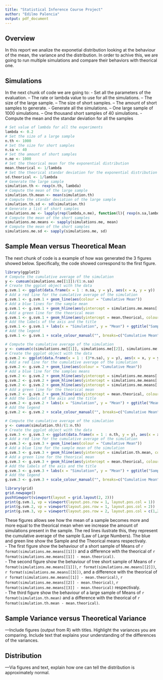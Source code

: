 ```yaml
---
title: "Statistical Inference Course Project"
author: "Edilmo Palencia"
output: pdf_document
---
```


## Overview
In this report we analize the exponetial distribution looking at the behaviour of the mean, the variance and the distribution. In order to achive this, we are going to run multiple simulations and compare their behaviors with theorical one.


## Simulations
In the next chunk of code we are going to:
- Set all the parameters of the evaluation.
-- The rate or lambda value to use for all the simulations.
-- The size of the large sample.
-- The size of short samples.
-- The amount of short samples to generate.
- Generate all the simulations.
-- One large sample of 1000 simulations.
-- One thousand short samples of 40 simulations.
- Compute the mean and the standar deviation for all the samples

```r
# Set value of lambda for all the experiments
lambda <- 0.2
# Set the size of a large sample
n.th <- 1000
# Set the size for short samples
n.sa <- 40
# Set the amount of short samples
n.me <- 1000
# Set the theorical mean for the exponential distribution
mean.theorical <- 1/lambda
# Set the theorical standar deviation for the exponential distribution
sd.theorical <- 1/lambda
# Generate the large sample
simulation.th <- rexp(n.th, lambda)
# Compute the mean of the large sample
simulation.th.mean <- mean(simulation.th)
# Compute the standar deviation of the large sample
simulation.th.sd <- sd(simulation.th)
# Generate a list of short samples
simulations.me <- lapply(rep(lambda,n.me), function(l){ rexp(n.sa,lambda)})
# Compute the mean of the short samples
simulations.me.means <- sapply(simulations.me, mean)
# Compute the mean of the short samples
simulations.me.sd <- sapply(simulations.me, sd)
```


## Sample Mean versus Theoretical Mean
The next chunk of code is a example of how was generated the 3 figures showed below. Specifically, the code showed correspond to the first figure.

```r
library(ggplot2)
# Compute the cumulative average of the simulation
y <- cumsum(simulations.me[[1]])/(1:n.sa)
# Create the ggplot object with the data
g.svm.1 <- ggplot(data.frame(x = 1 : n.sa, y = y), aes(x = x, y = y)) 
# Add a red line for the cumulative average of the simulation
g.svm.1 <- g.svm.1 + geom_line(aes(colour = "Cumulative Mean"))
# Add a blue lines for the sample mean
g.svm.1 <- g.svm.1 + geom_hline(aes(yintercept = simulations.me.means[[1]], colour = "Sample Mean"), show_guide = TRUE)
# Add a green line for the theorical mean
g.svm.1 <- g.svm.1 + geom_hline(aes(yintercept = mean.theorical, colour = "Theorical Mean"), show_guide = TRUE)
# Add the labels of the axis and the title
g.svm.1 <- g.svm.1 + labs(x = "Simulation", y = "Mean") + ggtitle("Sample mean of 40 simulations")
# Add the legend 
g.svm.1 <- g.svm.1 + scale_colour_manual("", breaks=c("Cumulative Mean", "Sample Mean", "Theorical Mean"), values=c('Cumulative Mean'='red', 'Sample Mean'='blue', 'Theorical Mean'='green'))
```

```r
# Compute the cumulative average of the simulation
y <- cumsum(c(simulations.me[[1]], simulations.me[[2]], simulations.me[[3]]))/(1:(3*n.sa))
# Create the ggplot object with the data
g.svm.2 <- ggplot(data.frame(x = 1 : (3*n.sa), y = y), aes(x = x, y = y)) 
# Add a red line for the cumulative average of the simulation
g.svm.2 <- g.svm.2 + geom_line(aes(colour = "Cumulative Mean"))
# Add a blue line for the samples means
g.svm.2 <- g.svm.2 + geom_hline(aes(yintercept = simulations.me.means[[1]], colour = "Sample Mean"), show_guide = TRUE)
g.svm.2 <- g.svm.2 + geom_hline(aes(yintercept = simulations.me.means[[2]], colour = "Sample Mean"), show_guide = TRUE)
g.svm.2 <- g.svm.2 + geom_hline(aes(yintercept = simulations.me.means[[3]], colour = "Sample Mean"), show_guide = TRUE)
# Add a green line for the theorical mean
g.svm.2 <- g.svm.2 + geom_hline(aes(yintercept = mean.theorical, colour = "Theorical Mean"), show_guide = TRUE)
# Add the labels of the axis and the title
g.svm.2 <- g.svm.2 + labs(x = "Simulation", y = "Mean") + ggtitle("Means of 3 samples of 40 simulations")
# Add the legend 
g.svm.2 <- g.svm.2 + scale_colour_manual("", breaks=c("Cumulative Mean", "Sample Mean", "Theorical Mean"), values=c('Cumulative Mean'='red', 'Sample Mean'='blue', 'Theorical Mean'='green'))
```

```r
# Compute the cumulative average of the simulation
y <- cumsum(simulation.th)/(1:n.th)
# Create the ggplot object with the data
g.svm.3 <- g.svm.3 <- ggplot(data.frame(x = 1 : n.th, y = y), aes(x = x, y = y)) 
# Add a red line for the cumulative average of the simulation
g.svm.3 <- g.svm.3 + geom_line(aes(colour = "Cumulative Mean"))
# Add a blue line for the sample mean of the simulation
g.svm.3 <- g.svm.3 + geom_hline(aes(yintercept = simulation.th.mean, colour = "Sample Mean"), show_guide = TRUE)
# Add a green line for the theorical mean
g.svm.3 <- g.svm.3 + geom_hline(aes(yintercept = mean.theorical, colour = "Theorical Mean"), show_guide = TRUE)
# Add the labels of the axis and the title
g.svm.3 <- g.svm.3 + labs(x = "Simulation", y = "Mean") + ggtitle("Sample mean of 1000 simulations")
# Add the legend
g.svm.3 <- g.svm.3 + scale_colour_manual("", breaks=c("Cumulative Mean", "Sample Mean", "Theorical Mean"), values=c('Cumulative Mean'='red', 'Sample Mean'='blue', 'Theorical Mean'='green'))
```

```r
library(grid)
grid.newpage()
pushViewport(viewport(layout = grid.layout(2, 2)))
print(g.svm.1, vp = viewport(layout.pos.row = 1, layout.pos.col = 1))
print(g.svm.2, vp = viewport(layout.pos.row = 1, layout.pos.col = 2))
print(g.svm.3, vp = viewport(layout.pos.row = 2, layout.pos.col = c(1,2)))
```

These figures allows see how the mean of a sample becomes more and more equal to the theorical mean when we increase the amount of simulations present in the sample. The red lines ilustrate this, they represent the cumulative average of the sample (Law of Large Numbers). The blue and green line show the Sample and the Theorical means respectivaly.  
- The first figure show the behaviour of a short sample of Means of `r format(simulations.me.means[[1]])` and a difference with the theorical of `r format(simulations.me.means[[1]] - mean.theorical)`.  
- The second figure show the behaviour of tree short sample of Means of `r format(simulations.me.means[[1]])`, `r format(simulations.me.means[[2]])`, `r format(simulations.me.means[[3]])`, and a difference with the theorical of `r format(simulations.me.means[[1]] - mean.theorical)`, `r format(simulations.me.means[[2]] - mean.theorical)`, `r format(simulations.me.means[[3]] - mean.theorical)` respectivaly.  
- The third figure show the behaviour of a large sample of Means of `r format(simulation.th.mean)` and a difference with the theorical of `r format(simulation.th.mean - mean.theorical)`.  


## Sample Variance versus Theoretical Variance
---Include figures (output from R) with titles. Highlight the variances you are comparing. Include text that explains your understanding of the differences of the variances.


## Distribution
---Via figures and text, explain how one can tell the distribution is approximately normal.

